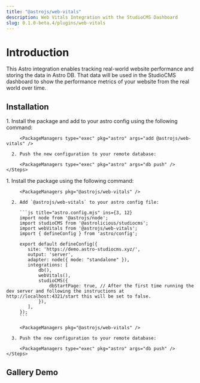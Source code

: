 ```yaml
---
title: "@astrojs/web-vitals"
description: Web Vitals Integration with the StudioCMS Dashboard
slug: 0.1.0-beta.4/plugins/web-vitals
---
```



# Introduction

This Astro integration enables tracking real-world website performance and storing the data in Astro DB. That data will be used in the StudioCMS dashboard to show the performance metrics of your website from the real world over time.

## Installation

<Tabs syncKey="Installation">
  <TabItem label="Astro Method">
    <Steps>
      1. Install the package and add to your astro config using the following command:

         <PackageManagers type="exec" pkg="astro" args="add @astrojs/web-vitals" />

      2. Push the new configuration to your remote database:

         <PackageManagers type="exec" pkg="astro" args="db push" />
    </Steps>
  </TabItem>

  <TabItem label="Manual Method">
    <Steps>
      1. Install the package using the following command:

         <PackageManagers pkg="@astrojs/web-vitals" />

      2. Add `@astrojs/web-vitals` to your astro config file:

         ```js title="astro.config.mjs" ins={3, 12}
         import node from '@astrojs/node';
         import studioCMS from '@astrolicious/studiocms';
         import webVitals from '@astrojs/web-vitals';
         import { defineConfig } from 'astro/config';

         export default defineConfig({
            site: 'https://demo.astro-studiocms.xyz/',
            output: 'server',
            adapter: node({ mode: "standalone" }),
            integrations: [
                db(),
                webVitals(),
                studioCMS({
                    dbStartPage: true, // After the first time running the dev server and following the instructions at http://localhost:4321/start this will be set to false.
                }),
            ],
         });
         ```

         <PackageManagers pkg="@astrojs/web-vitals" />

      3. Push the new configuration to your remote database:

         <PackageManagers type="exec" pkg="astro" args="db push" />
    </Steps>
  </TabItem>
</Tabs>

## Gallery Demo

<Gallery galleryImages={webVitalsImages} />
